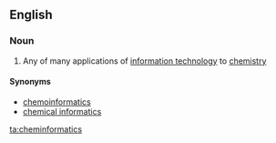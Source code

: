 ==English==

===Noun===
{{wikipedia}}
{{en-noun|-}}

# {{context|chemistry|computing}} Any of many applications of [[information technology]] to [[chemistry]]

====Synonyms====
* [[chemoinformatics]]
* [[chemical informatics]]

[[ta:cheminformatics]]